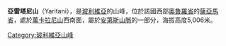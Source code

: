 {{Coord|18|8|37|S|68|21|0|W|display=title}}

'''亞雷塔尼山'''（Yaritani），是[[玻利維亞|玻利維亞]]的山峰，位於該國西部[[奧魯羅省|奧魯羅省]]的[[薩亞馬省|薩亞馬省]]，處於[[萬卡拉尼山|萬卡拉尼山]]西南面，屬於[[安第斯山脈|安第斯山脈]]的一部分，海拔高度5,006米。

{{Bolivia-geo-stub}}
[[Category:玻利維亞山峰|Category:玻利維亞山峰]]